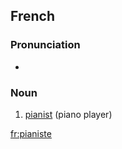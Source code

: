 ==French==
{{wikipedia|lang=fr}}

===Pronunciation===
* {{IPA|/pja.nist/}}

===Noun===
{{infl|fr|noun}}

# [[pianist]] (piano player)

{{tbot entry|French|pianist|2008|January|fr}}

[[fr:pianiste]]